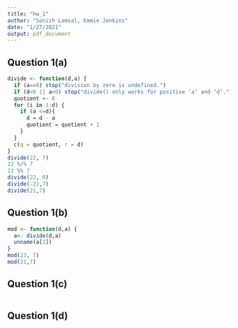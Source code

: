 ```yaml
---
title: "hw_1"
author: "Sonish Lamsal, Emmie Jenkins"
date: "1/27/2021"
output: pdf_document
---
```

## Question 1(a)
```r
divide <- function(d,a) {
  if (a==0) stop("division by zero is undefined.")
  if (d<0 || a<0) stop("divide() only works for positive ‘a‘ and ‘d‘.")
  quotient <- 0
  for (i in 1:d) {
    if (a <=d){
      d = d - a
      quotient = quotient + 1
    }
  }
  c(q = quotient, r = d)
}  
divide(22, 7)
22 %/% 7
22 %% 7
divide(22, 0)
divide(-22,7)
divide(21,7)
```

## Question 1(b)
```r
mod <- function(d,a) {
  a<- divide(d,a)
  unname(a[2])
}
mod(23, 7)
mod(21,7)
```

## Question 1(c)
```r

```

## Question 1(d)
```r

```

